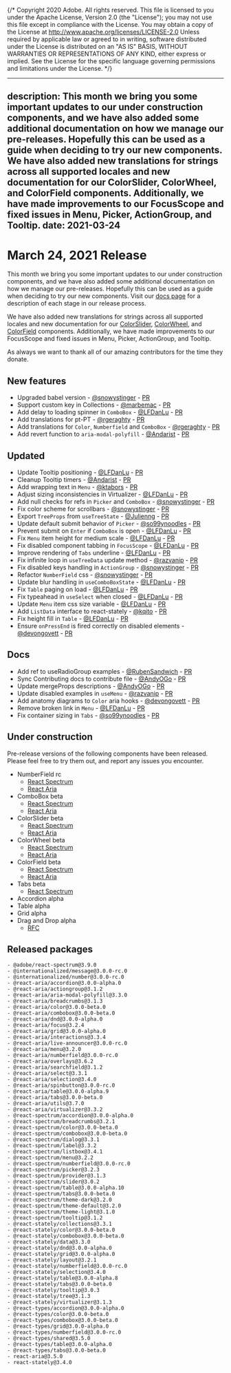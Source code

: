 {/* Copyright 2020 Adobe. All rights reserved.
This file is licensed to you under the Apache License, Version 2.0 (the "License");
you may not use this file except in compliance with the License. You may obtain a copy
of the License at http://www.apache.org/licenses/LICENSE-2.0
Unless required by applicable law or agreed to in writing, software distributed under
the License is distributed on an "AS IS" BASIS, WITHOUT WARRANTIES OR REPRESENTATIONS
OF ANY KIND, either express or implied. See the License for the specific language
governing permissions and limitations under the License. */}


---
description: This month we bring you some important updates to our under construction components, and we have also added some additional documentation on how we manage our pre-releases. Hopefully this can be used as a guide when deciding to try our new components. We have also added new translations for strings across all supported locales and new documentation for our ColorSlider, ColorWheel, and ColorField components. Additionally, we have made improvements to our FocusScope and fixed issues in Menu, Picker, ActionGroup, and Tooltip.
date: 2021-03-24
---

# March 24, 2021 Release

This month we bring you some important updates to our under construction components, and we have also added some additional documentation on how we manage our pre-releases. Hopefully this can be used as a guide when deciding to try our new components. Visit our [docs page](https://react-spectrum.adobe.com/Support.html#pre-releases) for a description of each stage in our release process.

We have also added new translations for strings across all supported locales and new documentation for our [ColorSlider](https://react-spectrum.adobe.com/react-spectrum/ColorSlider.html), [ColorWheel](https://react-spectrum.adobe.com/react-spectrum/ColorWheel.html), and [ColorField](https://react-spectrum.adobe.com/react-spectrum/ColorField.html) components. Additionally, we have made improvements to our FocusScope and fixed issues in Menu, Picker, ActionGroup, and Tooltip.

As always we want to thank all of our amazing contributors for the time they donate.

## New features
- Upgraded babel version - [@snowystinger](https://github.com/snowystinger) - [PR](https://github.com/adobe/react-spectrum/pull/1402)
- Support custom key in Collections - [@marbemac](https://github.com/marbemac) - [PR](https://github.com/adobe/react-spectrum/pull/1577)
- Add delay to loading spinner in `ComboBox` - [@LFDanLu](https://github.com/LFDanLu) - [PR](https://github.com/adobe/react-spectrum/pull/1557)
- Add translations for pt-PT - [@rgeraghty](https://github.com/rgeraghty) - [PR](https://github.com/adobe/react-spectrum/pull/1616)
- Add translations for `Color`, `Numberfield` and `ComboBox` - [@rgeraghty](https://github.com/rgeraghty) - [PR](https://github.com/adobe/react-spectrum/pull/1616)
- Add revert function to `aria-modal-polyfill` - [@Andarist](https://github.com/Andarist) - [PR](https://github.com/adobe/react-spectrum/pull/1680)

## Updated
- Update Tooltip positioning - [@LFDanLu](https://github.com/LFDanLu) - [PR](https://github.com/adobe/react-spectrum/pull/1515)
- Cleanup Tooltip timers - [@Andarist](https://github.com/Andarist) - [PR](https://github.com/adobe/react-spectrum/pull/1562)
- Add wrapping text in `Menu` - [@ktabors](https://github.com/ktabors) - [PR](https://github.com/adobe/react-spectrum/pull/1600)
- Adjust sizing inconsistencies in Virtualizer - [@LFDanLu](https://github.com/LFDanLu) - [PR](https://github.com/adobe/react-spectrum/pull/1561)
- Add null checks for refs in `Picker` and `ComboBox` - [@snowystinger](https://github.com/snowystinger) - [PR](https://github.com/adobe/react-spectrum/pull/1599)
- Fix color scheme for scrollbars - [@snowystinger](https://github.com/snowystinger) - [PR](https://github.com/adobe/react-spectrum/pull/1547)
- Export `TreeProps` from `useTreeState` - [@Julienng](https://github.com/Julienng) - [PR](https://github.com/adobe/react-spectrum/pull/1239)
- Update default submit behavior of `Picker` - [@so99ynoodles](https://github.com/so99ynoodles) - [PR](https://github.com/adobe/react-spectrum/pull/1657)
- Prevent submit on `Enter` if `ComboBox` is open - [@LFDanLu](https://github.com/LFDanLu) - [PR](https://github.com/adobe/react-spectrum/pull/1651)
- Fix `Menu` item height for medium scale - [@LFDanLu](https://github.com/LFDanLu) - [PR](https://github.com/adobe/react-spectrum/pull/1677)
- Fix disabled component tabbing in `FocusScope` - [@LFDanLu](https://github.com/LFDanLu) - [PR](https://github.com/adobe/react-spectrum/pull/1521)
- Improve rendering of `Tabs` underline - [@LFDanLu](https://github.com/LFDanLu) - [PR](https://github.com/adobe/react-spectrum/pull/1650)
- Fix infinite loop in `useTreeData` update method - [@razvanip](https://github.com/razvanip) - [PR](https://github.com/adobe/react-spectrum/pull/1499)
- Fix disabled keys handling in `ActionGroup` - [@snowystinger](https://github.com/snowystinger) - [PR](https://github.com/adobe/react-spectrum/pull/1359)
- Refactor `NumberField` css - [@snowystinger](https://github.com/snowystinger) - [PR](https://github.com/adobe/react-spectrum/pull/1614)
- Update blur handling in  `useComboBoxState` - [@LFDanLu](https://github.com/LFDanLu) - [PR](https://github.com/adobe/react-spectrum/pull/1587)
- Fix `Table` paging on load  - [@LFDanLu](https://github.com/LFDanLu) - [PR](https://github.com/adobe/react-spectrum/pull/1678)
- Fix typeahead in `useSelect` when closed - [@LFDanLu](https://github.com/LFDanLu) - [PR](https://github.com/adobe/react-spectrum/pull/1374)
- Update `Menu` item css size variable - [@LFDanLu](https://github.com/LFDanLu) - [PR](https://github.com/adobe/react-spectrum/pull/1709)
- Add `ListData` interface to react-stately - [@kqito](https://github.com/kqito) - [PR](https://github.com/adobe/react-spectrum/pull/1702)
- Fix height fill in `Table` - [@LFDanLu](https://github.com/LFDanLu)  - [PR](https://github.com/adobe/react-spectrum/pull/1698)
- Ensure `onPressEnd` is fired correctly on disabled elements - [@devongovett](https://github.com/devongovett) - [PR](https://github.com/adobe/react-spectrum/pull/1719)

## Docs
- Add ref to useRadioGroup examples - [@RubenSandwich](https://github.com/RubenSandwich) - [PR](https://github.com/adobe/react-spectrum/pull/1588)
- Sync Contributing docs to contribute file - [@AndyOGo](https://github.com/AndyOGo) - [PR](https://github.com/adobe/react-spectrum/pull/1571)
- Update mergeProps descriptions - [@AndyOGo](https://github.com/AndyOGo) - [PR](https://github.com/adobe/react-spectrum/pull/1551)
- Update disabled examples in `useMenu` - [@razvanip](https://github.com/razvanip) - [PR](https://github.com/adobe/react-spectrum/pull/1498)
- Add anatomy diagrams to `Color` aria hooks - [@devongovett](https://github.com/devongovett) - [PR](https://github.com/adobe/react-spectrum/pull/1603)
- Remove broken link in `Menu` - [@LFDanLu](https://github.com/LFDanLu) - [PR](https://github.com/adobe/react-spectrum/pull/1652)
- Fix container sizing in `Tabs` - [@so99ynoodles](https://github.com/so99ynoodles) - [PR](https://github.com/adobe/react-spectrum/pull/1656)

## Under construction

Pre-release versions of the following components have been released. Please feel free to try them out, and report any issues you encounter.


- NumberField rc
  - [React Spectrum](https://react-spectrum.adobe.com/react-spectrum/NumberField.html)
  - [React Aria](https://react-spectrum.adobe.com/react-aria/useNumberField.html)
- ComboBox beta
  - [React Spectrum](https://react-spectrum.adobe.com/react-spectrum/ComboBox.html)
  - [React Aria](https://react-spectrum.adobe.com/react-aria/useComboBox.html)
- ColorSlider beta
  - [React Spectrum](https://react-spectrum.adobe.com/react-spectrum/ColorSlider.html)
  - [React Aria](https://react-spectrum.adobe.com/react-aria/useColorSlider.html)
- ColorWheel beta
  - [React Spectrum](https://react-spectrum.adobe.com/react-spectrum/ColorWheel.html)
  - [React Aria](https://react-spectrum.adobe.com/react-aria/useColorWheel.html)
- ColorField beta
  - [React Spectrum](https://react-spectrum.adobe.com/react-spectrum/ColorField.html)
  - [React Aria](https://react-spectrum.adobe.com/react-aria/useColorField.html)
- Tabs beta
  - [React Spectrum](https://react-spectrum.adobe.com/react-spectrum/Tabs.html)
- Accordion alpha
- Table alpha
- Grid alpha
- Drag and Drop alpha
  - [RFC](https://github.com/adobe/react-spectrum/blob/main/rfcs/2020-v3-dnd.md)

## Released packages
```
- @adobe/react-spectrum@3.9.0
- @internationalized/message@3.0.0-rc.0
- @internationalized/number@3.0.0-rc.0
- @react-aria/accordion@3.0.0-alpha.0
- @react-aria/actiongroup@3.1.2
- @react-aria/aria-modal-polyfill@3.3.0
- @react-aria/breadcrumbs@3.1.3
- @react-aria/color@3.0.0-beta.0
- @react-aria/combobox@3.0.0-beta.0
- @react-aria/dnd@3.0.0-alpha.0
- @react-aria/focus@3.2.4
- @react-aria/grid@3.0.0-alpha.0
- @react-aria/interactions@3.3.4
- @react-aria/live-announcer@3.0.0-rc.0
- @react-aria/menu@3.2.0
- @react-aria/numberfield@3.0.0-rc.0
- @react-aria/overlays@3.6.2
- @react-aria/searchfield@3.1.2
- @react-aria/select@3.3.1
- @react-aria/selection@3.4.0
- @react-aria/spinbutton@3.0.0-rc.0
- @react-aria/table@3.0.0-alpha.9
- @react-aria/tabs@3.0.0-beta.0
- @react-aria/utils@3.7.0
- @react-aria/virtualizer@3.3.2
- @react-spectrum/accordion@3.0.0-alpha.0
- @react-spectrum/breadcrumbs@3.2.1
- @react-spectrum/color@3.0.0-beta.0
- @react-spectrum/combobox@3.0.0-beta.0
- @react-spectrum/dialog@3.3.1
- @react-spectrum/label@3.3.2
- @react-spectrum/listbox@3.4.1
- @react-spectrum/menu@3.2.2
- @react-spectrum/numberfield@3.0.0-rc.0
- @react-spectrum/picker@3.2.3
- @react-spectrum/provider@3.1.3
- @react-spectrum/slider@3.0.2
- @react-spectrum/table@3.0.0-alpha.10
- @react-spectrum/tabs@3.0.0-beta.0
- @react-spectrum/theme-dark@3.2.0
- @react-spectrum/theme-default@3.2.0
- @react-spectrum/theme-light@3.1.0
- @react-spectrum/tooltip@3.1.2
- @react-stately/collections@3.3.1
- @react-stately/color@3.0.0-beta.0
- @react-stately/combobox@3.0.0-beta.0
- @react-stately/data@3.3.0
- @react-stately/dnd@3.0.0-alpha.0
- @react-stately/grid@3.0.0-alpha.0
- @react-stately/layout@3.2.1
- @react-stately/numberfield@3.0.0-rc.0
- @react-stately/selection@3.4.0
- @react-stately/table@3.0.0-alpha.8
- @react-stately/tabs@3.0.0-beta.0
- @react-stately/tooltip@3.0.3
- @react-stately/tree@3.1.3
- @react-stately/virtualizer@3.1.3
- @react-types/accordion@3.0.0-alpha.0
- @react-types/color@3.0.0-beta.0
- @react-types/combobox@3.0.0-beta.0
- @react-types/grid@3.0.0-alpha.0
- @react-types/numberfield@3.0.0-rc.0
- @react-types/shared@3.5.0
- @react-types/table@3.0.0-alpha.0
- @react-types/tabs@3.0.0-beta.0
- react-aria@3.5.0
- react-stately@3.4.0
```

